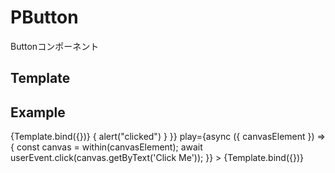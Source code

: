 
<Meta title="Atoms/PButton" component={PButton} />

# PButton

Buttonコンポーネント

## Template


## Example

<Canvas>
  <Story
    name="Default Button"
    args={{
    }}
  >
    {Template.bind({})}
  </Story>
  <Story
    name="Clicked Button"
    args={{
      onClick: () => { alert("clicked") }
    }}
    play={async ({ canvasElement }) => {
      const canvas = within(canvasElement);
      await userEvent.click(canvas.getByText('Click Me'));
    }}
  >
    {Template.bind({})}
  </Story>
</Canvas>

<Props story="PButton" />
